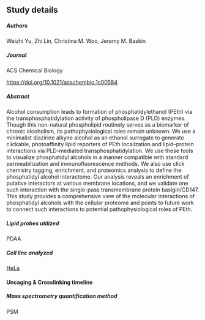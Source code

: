 ## Study details

##### Authors

Weizhi Yu, Zhi Lin, Christina M. Woo, Jeremy M. Baskin

##### Journal

ACS Chemical Biology

<https://doi.org/10.1021/acschembio.1c00584>{target="_blank"}

##### Abstract

Alcohol consumption leads to formation of phosphatidylethanol (PEth) via the transphosphatidylation activity of phospholipase D (PLD) enzymes. Though this non-natural phospholipid routinely serves as a biomarker of chronic alcoholism, its pathophysiological roles remain unknown. We use a minimalist diazirine alkyne alcohol as an ethanol surrogate to generate clickable, photoaffinity lipid reporters of PEth localization and lipid–protein interactions via PLD-mediated transphosphatidylation. We use these tools to visualize phosphatidyl alcohols in a manner compatible with standard permeabilization and immunofluorescence methods. We also use click chemistry tagging, enrichment, and proteomics analysis to define the phosphatidyl alcohol interactome. Our analysis reveals an enrichment of putative interactors at various membrane locations, and we validate one such interaction with the single-pass transmembrane protein basigin/CD147. This study provides a comprehensive view of the molecular interactions of phosphatidyl alcohols with the cellular proteome and points to future work to connect such interactions to potential pathophysiological roles of PEth.

##### Lipid probes utilized

PDAA

<!-- 
<a href="/LipidProbe/N-Acylphosphatidylethanolamine.qmd" class="hover-preview">Bifunctional NAPE</a>
<span class="hover-image">
  <img src="/LipidProbe/Structures/BF_NAPE.png" alt="Bifunctional NAPE" />
</span> -->


##### Cell line analyzed

[HeLa](https://www.atcc.org/products/ccl-2){target="_blank"} 

#### Uncaging & Crosslinking timeline



##### Mass spectrometry quantification method

PSM